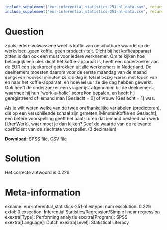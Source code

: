 ```r
include_supplement("eur-inferential_statistics-251-nl-data.sav", recursive = TRUE)
include_supplement("eur-inferential_statistics-251-nl-data.csv", recursive = TRUE)
```

Question
========
Zoals iedere volwassene weet is koffie van onschatbare waarde op de werkvloer…geen koffie, geen productiviteit. Dicht bij het koffieapparaat zitten is dan ook een must voor iedere werknemer. Om te kijken hoe belangrijk een plek dicht het koffie-apparaat is, heeft een onderzoeker aan de EUR een steekproef getrokken uit alle werknemers in Nederland. De deelnemers moesten daarom voor de eerste maandag van de maand aangeven hoeveel minuten ze die dag in totaal bezig waren met lopen van en naar het koffie-apparaat, en hoeveel uur ze die dag hebben gewerkt. Ook heeft de onderzoeker een vragenlijst afgenomen bij de deelnemers waarmee hij hun “work-a-holic” score kon bepalen, en heeft hij geregistreerd of iemand man [Geslacht = 0] of vrouw [Geslacht = 1] was.

Als je wilt weten welke van de twee onafhankelijke variabelen (predictoren), die op een verschillende schaal zijn gemeten [MinutenKoffie en Geslacht], een betere voorspelling geeft het aantal uren dat iemand besteed aan werk [UrenWerk], waar moet je dan kijken? Geef de waarde van de relevante coëfficiënt van de slechtste voorspeller. (3 decimalen)

**Download**: [SPSS file](eur-inferential_statistics-251-nl-data.sav), [CSV file](eur-inferential_statistics-251-nl-data.csv)


Solution
========
Het correcte antwoord is 0.229.


Meta-information
================
exname: eur-inferential_statistics-251-nl
extype: num
exsolution: 0.229
extol: 0
exsection: Inferential Statistics/Regression/Simple linear regression
exextra[Type]: Performing analysis
exextra[Program]: SPSS
exextra[Language]: Dutch
exextra[Level]: Statistical Literacy
